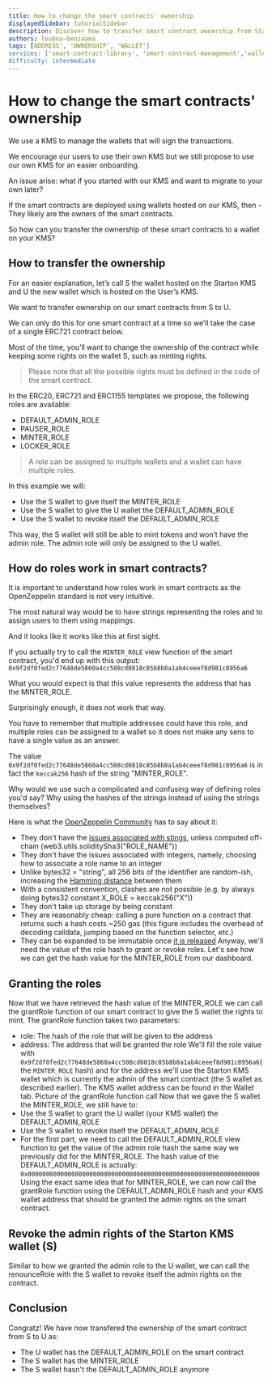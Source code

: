 ```yaml
---
title: How to change the smart contracts' ownership
displayedSidebar: tutorialSidebar
description: Discover how to transfer smart contract ownership from Starton's KMS to a user's own KMS, focusing on role management and access control in ERC721 contracts.
authors: loubna-benzaama
tags: [ADDRESS', 'OWNERSHIP', 'WALLET']
services: ['smart-contract-library', 'smart-contract-management','wallets']
difficulty: intermediate
---
```


# How to change the smart contracts' ownership

We use a KMS to manage the wallets that will sign the transactions.

We encourage our users to use their own KMS but we still propose to use our own KMS for an easier onboarding.

An issue arise: what if you started with our KMS and want to migrate to your own later?

If the smart contracts are deployed using wallets hosted on our KMS, then - They likely are the owners of the smart contracts.

So how can you transfer the ownership of these smart contracts to a wallet on your KMS?

## How to transfer the ownership

For an easier explanation, let’s call S the wallet hosted on the Starton KMS and U the new wallet which is hosted on the User’s KMS.

We want to transfer ownership on our smart contracts from S to U.

We can only do this for one smart contract at a time so we’ll take the case of a single ERC721 contract below.

Most of the time, you’ll want to change the ownership of the contract while keeping some rights on the wallet S, such as minting rights.

> Please note that all the possible rights must be defined in the code of the smart contract.

In the ERC20, ERC721 and ERC1155 templates we propose, the following roles are available:

-   DEFAULT_ADMIN_ROLE
-   PAUSER_ROLE
-   MINTER_ROLE
-   LOCKER_ROLE

> A role can be assigned to multiple wallets and a wallet can have multiple roles.

In this example we will:

-   Use the S wallet to give itself the MINTER_ROLE
-   Use the S wallet to give the U wallet the DEFAULT_ADMIN_ROLE
-   Use the S wallet to revoke itself the DEFAULT_ADMIN_ROLE

This way, the S wallet will still be able to mint tokens and won’t have the admin role.
The admin role will only be assigned to the U wallet.

## How do roles work in smart contracts?

It is important to understand how roles work in smart contracts as the OpenZeppelin standard is not very intuitive.

The most natural way would be to have strings representing the roles and to assign users to them using mappings.

And it looks like it works like this at first sight.

If you actually try to call the `MINTER_ROLE` view function of the smart contract, you'd end up with this output: `0x9f2df0fed2c77648de5860a4cc508cd0818c85b8b8a1ab4ceeef8d981c8956a6`

What you would expect is that this value represents the address that has the MINTER_ROLE.

Surprisingly enough, it does not work that way.

You have to remember that multiple addresses could have this role, and multiple roles can be assigned to a wallet so it does not make any sens to have a single value as an answer.

The value `0x9f2df0fed2c77648de5860a4cc508cd0818c85b8b8a1ab4ceeef8d981c8956a6` is in fact the `keccak256` hash of the string "MINTER_ROLE".

Why would we use such a complicated and confusing way of defining roles you'd say? Why using the hashes of the strings instead of using the strings themselves?

Here is what the [OpenZeppelin Community](https://forum.openzeppelin.com/t/redesigning-access-control-for-the-openzeppelin-contracts/2177) has to say about it:

-   They don't have the [issues associated with stings](https://github.com/OpenZeppelin/openzeppelin-contracts/issues/1090), unless computed off-chain (web3.utils.soliditySha3("ROLE_NAME"))
-   They don't have the issues associated with integers, namely, choosing how to associate a role name to an integer
-   Unlike bytes32 = "string", all 256 bits of the identifier are random-ish, increasing the [Hamming distance](https://en.wikipedia.org/wiki/Hamming_distance) between them
-   With a consistent convention, clashes are not possible (e.g. by always doing bytes32 constant X_ROLE = keccak256("X"))
-   They don't take up storage by being constant
-   They are reasonably cheap: calling a pure function on a contract that returns such a hash costs ~250 gas (this figure includes the overhead of decoding calldata, jumping based on the function selector, etc.)
-   They can be expanded to be immutable once ​[it is released](https://github.com/ethereum/solidity/issues/3835)
    Anyway, we'll need the value of the role hash to grant or revoke roles.
    Let's see how we can get the hash value for the MINTER_ROLE from our dashboard.

## Granting the roles

Now that we have retrieved the hash value of the MINTER_ROLE we can call the grantRole function of our smart contract to give the S wallet the rights to mint.
The grantRole function takes two parameters:

-   role: The hash of the role that will be given to the address
-   address: The address that will be granted the role
    We'll fill the role value with `0x9f2df0fed2c77648de5860a4cc508cd0818c85b8b8a1ab4ceeef8d981c8956a6`(the `MINTER_ROLE` hash) and for the address we'll use the Starton KMS wallet which is currently the admin of the smart contract (the S wallet as described earlier).
    The KMS wallet address can be found in the Wallet tab.
    Picture of the grantRole function call
    Now that we gave the S wallet the MINTER_ROLE, we still have to:
-   Use the S wallet to grant the U wallet (your KMS wallet) the DEFAULT_ADMIN_ROLE
-   Use the S wallet to revoke itself the DEFAULT_ADMIN_ROLE
-   For the first part, we need to call the DEFAULT_ADMIN_ROLE view function to get the value of the admin role hash the same way we previously did for the MINTER_ROLE.
    The hash value of the DEFAULT_ADMIN_ROLE is actually: `0x0000000000000000000000000000000000000000000000000000000000000000`
    Using the exact same idea that for MINTER_ROLE, we can now call the grantRole function using the DEFAULT_ADMIN_ROLE hash and your KMS wallet address that should be granted the admin rights on the smart contract.

## Revoke the admin rights of the Starton KMS wallet (S)

Similar to how we granted the admin role to the U wallet, we can call the renounceRole with the S wallet to revoke itself the admin rights on the contract.

## Conclusion

Congratz! We have now transfered the ownership of the smart contract from S to U as:

-   The U wallet has the DEFAULT_ADMIN_ROLE on the smart contract
-   The S wallet has the MINTER_ROLE
-   The S wallet hasn't the DEFAULT_ADMIN_ROLE anymore
    ​
